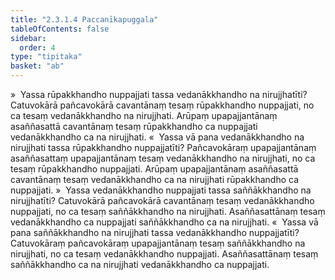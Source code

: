 ```yaml
---
title: "2.3.1.4 Paccanīkapuggala"
tableOfContents: false
sidebar:
  order: 4
type: "tipitaka"
basket: "ab"
---
```



<DynamicBreadcrumb />

<Division number="159">

<Paragraph number="831">
»  Yassa rūpakkhandho nuppajjati tassa vedanākkhandho na nirujjhatīti?
</Paragraph>

<Paragraph number="832">
Catuvokārā pañcavokārā cavantānaṃ tesaṃ rūpakkhandho nuppajjati, no ca tesaṃ vedanākkhandho na nirujjhati. Arūpaṃ upapajjantānaṃ asaññasattā cavantānaṃ tesaṃ rūpakkhandho ca nuppajjati vedanākkhandho ca na nirujjhati.
</Paragraph>

<Paragraph number="833">
«  Yassa vā pana vedanākkhandho na nirujjhati tassa rūpakkhandho nuppajjatīti?
</Paragraph>

<Paragraph number="834">
Pañcavokāraṃ upapajjantānaṃ asaññasattaṃ upapajjantānaṃ tesaṃ vedanākkhandho na nirujjhati, no ca tesaṃ rūpakkhandho nuppajjati. Arūpaṃ upapajjantānaṃ asaññasattā cavantānaṃ tesaṃ vedanākkhandho ca na nirujjhati rūpakkhandho ca nuppajjati.
</Paragraph>

</Division>
<Division number="160">

<Paragraph number="835">
»  Yassa vedanākkhandho nuppajjati tassa saññākkhandho na nirujjhatīti?
</Paragraph>

<Paragraph number="836">
Catuvokārā pañcavokārā cavantānaṃ tesaṃ vedanākkhandho nuppajjati, no ca tesaṃ saññākkhandho na nirujjhati. Asaññasattānaṃ tesaṃ vedanākkhandho ca nuppajjati saññākkhandho ca na nirujjhati.
</Paragraph>

<Paragraph number="837">
«  Yassa vā pana saññākkhandho na nirujjhati tassa vedanākkhandho nuppajjatīti?
</Paragraph>

<Paragraph number="838">
Catuvokāraṃ pañcavokāraṃ upapajjantānaṃ tesaṃ saññākkhandho na nirujjhati, no ca tesaṃ vedanākkhandho nuppajjati. Asaññasattānaṃ tesaṃ saññākkhandho ca na nirujjhati vedanākkhandho ca nuppajjati.
</Paragraph>
</Division>